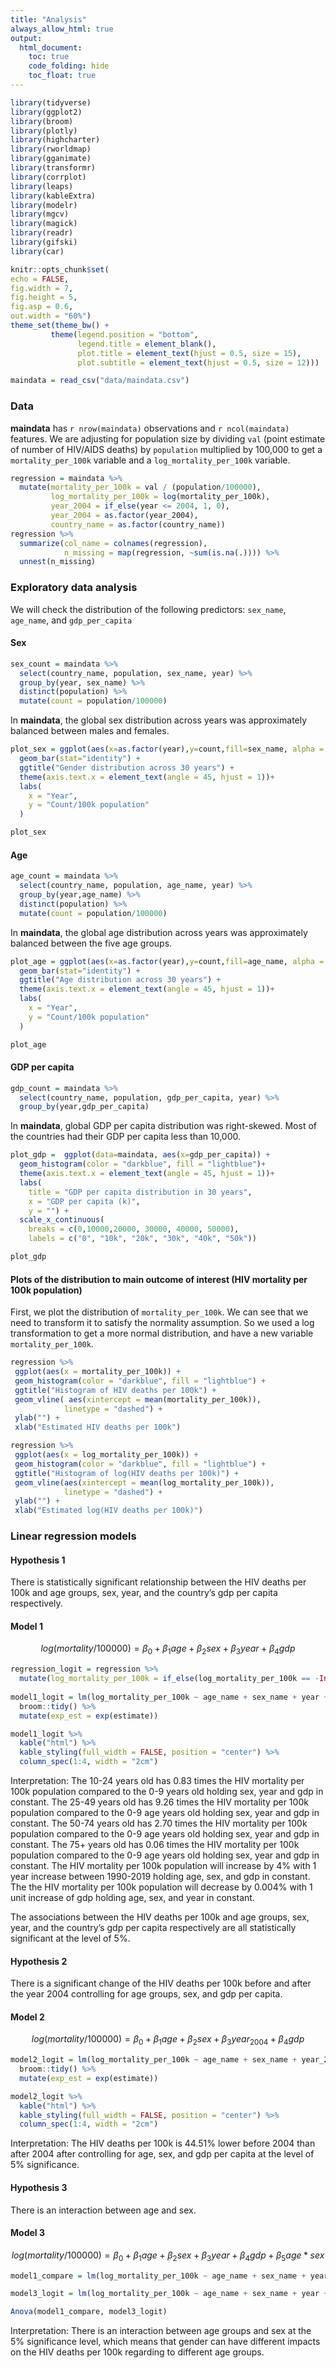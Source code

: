 ```yaml
---
title: "Analysis"
always_allow_html: true
output: 
  html_document:
    toc: true
    code_folding: hide
    toc_float: true
--- 
```


```r
library(tidyverse)
library(ggplot2)
library(broom)
library(plotly)
library(highcharter)
library(rworldmap)
library(gganimate)
library(transformr)
library(corrplot)
library(leaps)
library(kableExtra)
library(modelr)
library(mgcv)
library(magick)
library(readr)
library(gifski)
library(car)

knitr::opts_chunk$set(
echo = FALSE,
fig.width = 7,
fig.height = 5,
fig.asp = 0.6,
out.width = "60%")
theme_set(theme_bw() +
         theme(legend.position = "bottom",
               legend.title = element_blank(),
               plot.title = element_text(hjust = 0.5, size = 15),
               plot.subtitle = element_text(hjust = 0.5, size = 12)))

maindata = read_csv("data/maindata.csv") 
```


### Data

**maindata** has `r nrow(maindata)` observations and `r ncol(maindata)` features. We are adjusting for population size by dividing  `val` (point estimate of number of HIV/AIDS deaths) by `population` multiplied by 100,000 to get a `mortality_per_100k` variable and a `log_mortality_per_100k` variable.

```r
regression = maindata %>% 
  mutate(mortality_per_100k = val / (population/100000),
         log_mortality_per_100k = log(mortality_per_100k),
         year_2004 = if_else(year <= 2004, 1, 0),
         year_2004 = as.factor(year_2004),
         country_name = as.factor(country_name)) 
regression %>% 
  summarize(col_name = colnames(regression),
            n_missing = map(regression, ~sum(is.na(.)))) %>% 
  unnest(n_missing)
```

### Exploratory data analysis

We will check the distribution of the following predictors: `sex_name`, `age_name`, and `gdp_per_capita`

#### Sex
```r
sex_count = maindata %>% 
  select(country_name, population, sex_name, year) %>% 
  group_by(year, sex_name) %>% 
  distinct(population) %>% 
  mutate(count = population/100000)
```

In **maindata**, the global sex distribution across years was approximately balanced between males and females. 

```r
plot_sex = ggplot(aes(x=as.factor(year),y=count,fill=sex_name, alpha = 0.5),data=sex_count)+
  geom_bar(stat="identity") +
  ggtitle("Gender distribution across 30 years") +
  theme(axis.text.x = element_text(angle = 45, hjust = 1))+
  labs(
    x = "Year",
    y = "Count/100k population"
  )

plot_sex
```

#### Age
```r
age_count = maindata %>% 
  select(country_name, population, age_name, year) %>% 
  group_by(year,age_name) %>%  
  distinct(population) %>% 
  mutate(count = population/100000)
```

In **maindata**, the global age distribution across years was approximately balanced between the five age groups.

```r
plot_age = ggplot(aes(x=as.factor(year),y=count,fill=age_name, alpha = 0.5),data=age_count)+
  geom_bar(stat="identity") +
  ggtitle("Age distribution across 30 years") +
  theme(axis.text.x = element_text(angle = 45, hjust = 1))+
  labs(
    x = "Year",
    y = "Count/100k population"
  )

plot_age
```

#### GDP per capita
```r
gdp_count = maindata %>% 
  select(country_name, population, gdp_per_capita, year) %>% 
  group_by(year,gdp_per_capita) 
```

In **maindata**, global GDP per capita distribution was right-skewed. Most of the countries had their GDP per capita less than 10,000.    

```r
plot_gdp =  ggplot(data=maindata, aes(x=gdp_per_capita)) +
  geom_histogram(color = "darkblue", fill = "lightblue")+
  theme(axis.text.x = element_text(angle = 45, hjust = 1))+
  labs(
    title = "GDP per capita distribution in 30 years",
    x = "GDP per capita (k)",
    y = "") + 
  scale_x_continuous(
    breaks = c(0,10000,20000, 30000, 40000, 50000), 
    labels = c("0", "10k", "20k", "30k", "40k", "50k"))

plot_gdp
```

#### Plots of the distribution to main outcome of interest (HIV mortality per 100k population)

First, we plot the distribution of `mortality_per_100k`. We can see that we need to transform it to satisfy the normality assumption. So we used a log transformation to get a more normal distribution, and have a new variable `mortality_per_100k`.

```r
regression %>%
 ggplot(aes(x = mortality_per_100k)) +
 geom_histogram(color = "darkblue", fill = "lightblue") +
 ggtitle("Histogram of HIV deaths per 100k") +
 geom_vline( aes(xintercept = mean(mortality_per_100k)),
            linetype = "dashed") +
 ylab("") +
 xlab("Estimated HIV deaths per 100k")

regression %>%
 ggplot(aes(x = log_mortality_per_100k)) +
 geom_histogram(color = "darkblue", fill = "lightblue") +
 ggtitle("Histogram of log(HIV deaths per 100k)") +
 geom_vline(aes(xintercept = mean(log_mortality_per_100k)),
            linetype = "dashed") +
 ylab("") +
 xlab("Estimated log(HIV deaths per 100k)")
```

### Linear regression models

#### Hypothesis 1
There is statistically significant relationship between the HIV deaths per 100k and age groups, sex, year, and the country's gdp per capita respectively. 

#### Model 1

$$ log(mortality/100000) = \beta_0 + \beta_1 age + \beta_2 sex + \beta_3 year + \beta_4 gdp $$
```r
regression_logit = regression %>%
  mutate(log_mortality_per_100k = if_else(log_mortality_per_100k == -Inf, 0.01, log_mortality_per_100k))
  
model1_logit = lm(log_mortality_per_100k ~ age_name + sex_name + year + gdp_per_capita, data = regression_logit) %>% 
  broom::tidy() %>% 
  mutate(exp_est = exp(estimate))

model1_logit %>% 
  kable("html") %>%
  kable_styling(full_width = FALSE, position = "center") %>%
  column_spec(1:4, width = "2cm")
```

Interpretation:
The 10-24 years old has 0.83 times the HIV mortality per 100k population compared to the 0-9 years old holding sex, year and gdp in constant.
The 25-49 years old has 9.26 times the HIV mortality per 100k population compared to the 0-9 age years old holding sex, year and gdp in constant.
The 50-74 years old has 2.70 times the HIV mortality per 100k population compared to the 0-9 age years old holding sex, year and gdp in constant.
The 75+ years old has 0.06 times the HIV mortality per 100k population compared to the 0-9 age years old holding sex, year and gdp in constant.
The HIV mortality per 100k population will increase by 4% with 1 year increase between 1990-2019 holding age, sex, and gdp in constant.
The the HIV mortality per 100k population will decrease by 0.004% with 1 unit increase of gdp holding age, sex, and year in constant.

The associations between the HIV deaths per 100k and age groups, sex, year, and the country's gdp per capita respectively are all statistically significant at the level of 5%.


#### Hypothesis 2
There is a significant change of the HIV deaths per 100k before and after the year 2004 controlling for age groups, sex, and gdp per capita.

#### Model 2
$$ log(mortality/100000) = \beta_0 + \beta_1 age + \beta_2 sex + \beta_3 year_{2004} + \beta_4gdp  $$
```r
model2_logit = lm(log_mortality_per_100k ~ age_name + sex_name + year_2004 + gdp_per_capita, data = regression_logit) %>% 
  broom::tidy() %>% 
  mutate(exp_est = exp(estimate))

model2_logit %>% 
  kable("html") %>%
  kable_styling(full_width = FALSE, position = "center") %>%
  column_spec(1:4, width = "2cm")

```
Interpretation: 
The HIV deaths per 100k is 44.51% lower before 2004 than after 2004 after controlling for age, sex, and gdp per capita at the level of 5% significance. 

#### Hypothesis 3
There is an interaction between age and sex. 

#### Model 3

$$ log(mortality/100000) = \beta_0 + \beta_1 age + \beta_2 sex + \beta_3 year + \beta_4 gdp + \beta_5 age*sex $$

```r
model1_compare = lm(log_mortality_per_100k ~ age_name + sex_name + year + gdp_per_capita, data = regression_logit)

model3_logit = lm(log_mortality_per_100k ~ age_name + sex_name + year + gdp_per_capita + age_name*sex_name, data = regression_logit) 

Anova(model1_compare, model3_logit)

```

Interpretation:
There is an interaction between age groups and sex at the 5% significance level, which means that gender can have different impacts on the HIV deaths per 100k regarding to different age groups.
